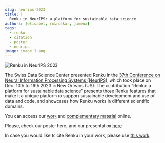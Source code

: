 ```yaml
---
slug: neurips-2023
title: |
  Renku in NeurIPS: a platform for sustainable data science 
authors: [elisabet, rokroskar, jimena]
tags:
  - renku
  - citation
  - poster
  - neurips
image: image_1.png
---
```


![Renku in NeurIPS 2023](./image_1.png)

<!-- truncate -->

The Swiss Data Science Center presented Renku in the [37th Conference
on Neural Information Processing Systems (NeurIPS)](https://neurips.cc/Conferences/2023),
which took place on Dec. 10th to 16th 2023 in New Orleans (US).
The contribution “Renku: a platform for sustainable data science” presents
those Renku features that make it a unique platform to support sustainable
development and use of data and code, and showcases how Renku works in
different scientific domains. 

You can access our [work](https://papers.neurips.cc/paper_files/paper/2023/file/838694e9ab6b0a193b84daaafcac0eed-Paper-Datasets_and_Benchmarks.pdf)
and [complementary material](https://proceedings.neurips.cc/paper_files/paper/2023/file/838694e9ab6b0a193b84daaafcac0eed-Supplemental-Datasets_and_Benchmarks.pdf) online.

Please, check our poster here, and our presentation [here](https://neurips.cc/virtual/2023/poster/73464)

In case you would like to cite Renku in your work, please use [this work](./citation.txt).


